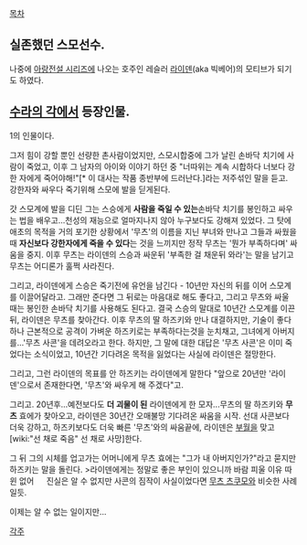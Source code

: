[[목차]]

== 실존했던 스모선수. ==
나중에 [[아랑전설 시리즈]]에 나오는 호주인 레슬러 [[라이덴]](aka 빅베어)의 모티브가 되기도 하였다.

== [[수라의 각]]에서 등장인물. == 
1의 인물이다.

그저 힘이 강할 뿐인 선량한 촌사람이었지만, 스모시합중에 그가 날린 손바닥 치기에 사람이 죽었고, 이후 그 남자의 아이와 이야기 하던 중 "너따위는 계속 시합하다 너보다 강한 자에게 죽어야해!"[* 이 대사는 작품 종반부에 드러난다.]라는 저주섞인 말을 듣고. 강한자와 싸우다 죽기위해 스모에 발을 딛게된다. 

갓 스모계에 발을 디딘 그는 스승에게 '''사람을 죽일 수 있는'''손바닥 치기를 봉인하고 싸우는 법을 배우고...천성의 재능으로 얼마지나지 않아 누구보다도 강해져 있었다. 그 탓에 애초의 목적을 거의 포기한 상황에서 '무츠'의 이름을 지닌 부녀와 만나고 그들과 싸웠을때 '''자신보다 강한자에게 죽을 수 있다'''는 것을 느끼지만 정작 무츠는 '뭔가 부족하다며' 싸움을 중지. 이후 무츠는 라이덴의 스승과 싸운뒤 '부족한 걸 채운뒤 와라'는 말을 남기고 무츠는 어디론가 훌쩍 사라진다.

그리고, 라이덴에게 스승은 죽기전에 유언을 남긴다 - 10년만 자신의 뒤를 이어 스모계를 이끌어달라고. 
그래만 준다면 그 뒤로는 마음대로 해도 좋다고, 그리고 무츠와 싸울 때는 봉인한 손바닥 치기를 사용해도 된다고. 
결국 스승의 말대로 10년간 스모계를 이끈 뒤, 라이덴은 무츠를 찾아간다.
이후 무츠의 딸 하즈키와 만나 대결하지만, 기술이 좋다하나 근본적으로 공격이 가벼운 하즈키로는 부족하다는것을 눈치채고, 그녀에게 아버지를...'무츠 사콘'을 데려오라고 한다.
하지만, 그 말에 대한 대답은 '무츠 사콘'은 이미 죽었다는 소식이었고, 10년간 기다려온 목적을 잃었다는 사실에 라이덴은 절망한다.

그리고, 그런 라이덴의 목표를 안 하즈키는 라이덴에게 말한다 "앞으로 20년만 '라이덴'으로서 존재한다면, '무츠'와 싸우게 해 주겠다"고.

그리고. 20년후...예전보다도 '''더 괴물이 된''' 라이덴에게 한 모자...무츠의 딸 하즈키와 '''무츠''' 효에가 찾아오고, 라이덴은 30년간 오매불망 기다려온 싸움을 시작.
선대 사콘보다 더욱 강하고, 하즈키보다도 더욱 빠른 '무츠'와의 싸움끝에, 라이덴은 [[부월]]을 맞고 [wiki:"선 채로 죽음" 선 채로 사망]한다.

그 뒤 그의 시체를 업고가는 어머니에게 무츠 효에는 "그가 내 아버지인가?"라고 묻지만 하즈키는 말을 돌린다.
>라이덴에게는 정말로 좋은 부인이 있으니까 바람 피울 이유 따윈 없어
　
진실은 알 수 없지만 사콘의 짐작이 사실이었다면 [[무츠 츠쿠모]]와 비슷한 사례일듯.

이제는 알 수 없는 일이지만...

[[각주]]
